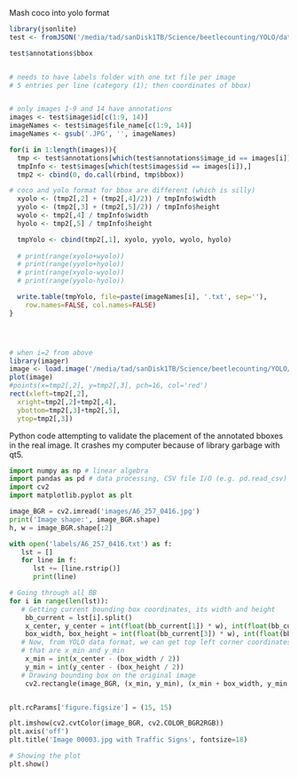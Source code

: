 

Mash coco into yolo format 

```r
library(jsonlite)
test <- fromJSON('/media/tad/sanDisk1TB/Science/beetlecounting/YOLO/datasets/train/annotations/instances_default.json' )

test$annotations$bbox


# needs to have labels folder with one txt file per image 
# 5 entries per line (category (1); then coordinates of bbox)


# only images 1-9 and 14 have annotations
images <- test$image$id[c(1:9, 14)]
imageNames <- test$image$file_name[c(1:9, 14)]
imageNames <- gsub('.JPG', '', imageNames)

for(i in 1:length(images)){
  tmp <- test$annotations[which(test$annotations$image_id == images[i]),]
  tmpInfo <- test$images[which(test$images$id == images[i]),]
  tmp2 <- cbind(0, do.call(rbind, tmp$bbox))

# coco and yolo format for bbox are different (which is silly)
  xyolo <- (tmp2[,2] + (tmp2[,4]/2)) / tmpInfo$width
  yyolo <- (tmp2[,3] + (tmp2[,5]/2)) / tmpInfo$height
  wyolo <- tmp2[,4] / tmpInfo$width
  hyolo <- tmp2[,5] / tmpInfo$height

  tmpYolo <- cbind(tmp2[,1], xyolo, yyolo, wyolo, hyolo)
  
  # print(range(xyolo+wyolo))
  # print(range(yyolo+hyolo))
  # print(range(xyolo-wyolo))
  # print(range(yyolo-hyolo))

  write.table(tmpYolo, file=paste(imageNames[i], '.txt', sep=''), 
    row.names=FALSE, col.names=FALSE)
}




# when i=2 from above
library(imager)
image <- load.image('/media/tad/sanDisk1TB/Science/beetlecounting/YOLO/datasets/train/images/A6_257_0416.JPG')
plot(image)
#points(x=tmp2[,2], y=tmp2[,3], pch=16, col='red')
rect(xleft=tmp2[,2], 
  xright=tmp2[,2]+tmp2[,4], 
  ybottom=tmp2[,3]+tmp2[,5], 
  ytop=tmp2[,3])


```













Python code attempting to validate the placement of the annotated bboxes in the real image. It crashes my computer because of library garbage with qt5. 


```python

import numpy as np # linear algebra
import pandas as pd # data processing, CSV file I/O (e.g. pd.read_csv)
import cv2
import matplotlib.pyplot as plt

image_BGR = cv2.imread('images/A6_257_0416.jpg')
print('Image shape:', image_BGR.shape)
h, w = image_BGR.shape[:2]

with open('labels/A6_257_0416.txt') as f:
   lst = []
   for line in f:
      lst += [line.rstrip()]
      print(line)

# Going through all BB
for i in range(len(lst)):
   # Getting current bounding box coordinates, its width and height
    bb_current = lst[i].split()
    x_center, y_center = int(float(bb_current[1]) * w), int(float(bb_current[2]) * h)
    box_width, box_height = int(float(bb_current[3]) * w), int(float(bb_current[4]) * h)
   # Now, from YOLO data format, we can get top left corner coordinates
   # that are x_min and y_min
    x_min = int(x_center - (box_width / 2))
    y_min = int(y_center - (box_height / 2))
   # Drawing bounding box on the original image
    cv2.rectangle(image_BGR, (x_min, y_min), (x_min + box_width, y_min + box_height), [172 , 10, 127], 2)


plt.rcParams['figure.figsize'] = (15, 15)

plt.imshow(cv2.cvtColor(image_BGR, cv2.COLOR_BGR2RGB))
plt.axis('off')
plt.title('Image 00003.jpg with Traffic Signs', fontsize=18)

# Showing the plot
plt.show()


```